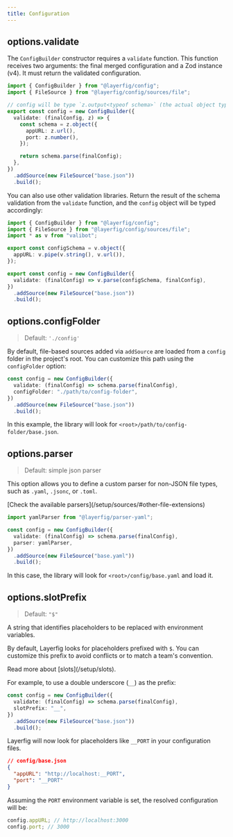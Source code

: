 ```yaml
---
title: Configuration
---
```



## options.validate

The `ConfigBuilder` constructor requires a `validate` function. This function receives two arguments: the final merged configuration and a Zod instance (v4). It must return the validated configuration.

```ts
import { ConfigBuilder } from "@layerfig/config";
import { FileSource } from "@layerfig/config/sources/file";

// config will be type `z.output<typeof schema>` (the actual object type)
export const config = new ConfigBuilder({
  validate: (finalConfig, z) => {
    const schema = z.object({
      appURL: z.url(),
      port: z.number(),
    });

    return schema.parse(finalConfig);
  },
})
  .addSource(new FileSource("base.json"))
  .build();
```

You can also use other validation libraries. Return the result of the schema validation from the `validate` function, and the `config` object will be typed accordingly:

```ts
import { ConfigBuilder } from "@layerfig/config";
import { FileSource } from "@layerfig/config/sources/file";
import * as v from "valibot";

export const configSchema = v.object({
  appURL: v.pipe(v.string(), v.url()),
});

export const config = new ConfigBuilder({
  validate: (finalConfig) => v.parse(configSchema, finalConfig),
})
  .addSource(new FileSource("base.json"))
  .build();
```

## options.configFolder

> Default: `'./config'`

By default, file-based sources added via `addSource` are loaded from a `config` folder in the project's root. You can customize this path using the `configFolder` option:

```ts
const config = new ConfigBuilder({
  validate: (finalConfig) => schema.parse(finalConfig),
  configFolder: "./path/to/config-folder",
})
  .addSource(new FileSource("base.json"))
  .build();
```

In this example, the library will look for `<root>/path/to/config-folder/base.json`.

## options.parser

> Default: simple json parser

This option allows you to define a custom parser for non-JSON file types, such as `.yaml`, `.jsonc`, or `.toml`.

<Aside type="tip">
  [Check the available parsers](/setup/sources/#other-file-extensions)
</Aside>

```ts
import yamlParser from "@layerfig/parser-yaml";

const config = new ConfigBuilder({
  validate: (finalConfig) => schema.parse(finalConfig),
  parser: yamlParser,
})
  .addSource(new FileSource("base.yaml"))
  .build();
```

In this case, the library will look for `<root>/config/base.yaml` and load it.

## options.slotPrefix

> Default: `"$"`

A string that identifies placeholders to be replaced with environment variables.

By default, Layerfig looks for placeholders prefixed with `$`. You can customize this prefix to avoid conflicts or to match a team's convention.

<Aside>Read more about [slots](/setup/slots).</Aside>

For example, to use a double underscore (`__`) as the prefix:

```ts
const config = new ConfigBuilder({
  validate: (finalConfig) => schema.parse(finalConfig),
  slotPrefix: "__",
})
  .addSource(new FileSource("base.json"))
  .build();
```

Layerfig will now look for placeholders like `__PORT` in your configuration files.

```json
// config/base.json
{
  "appURL": "http://localhost:__PORT",
  "port": "__PORT"
}
```

Assuming the `PORT` environment variable is set, the resolved configuration will be:

```js
config.appURL; // http://localhost:3000
config.port; // 3000
```

